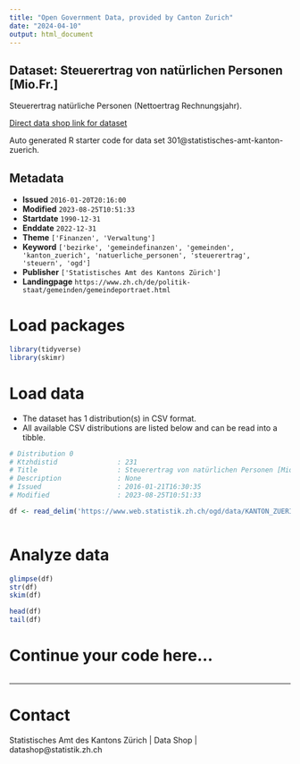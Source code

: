 ```yaml
---
title: "Open Government Data, provided by Canton Zurich"
date: "2024-04-10"
output: html_document
---
```


## Dataset: Steuerertrag von natürlichen Personen [Mio.Fr.]

Steuerertrag natürliche Personen (Nettoertrag Rechnungsjahr).

[Direct data shop link for dataset](https://www.zh.ch/de/politik-staat/statistik-daten/datenkatalog.html#/datasets/301@statistisches-amt-kanton-zuerich)

Auto generated R starter code for data set 301@statistisches-amt-kanton-zuerich.

## Metadata

- **Issued** `2016-01-20T20:16:00`
- **Modified** `2023-08-25T10:51:33`
- **Startdate** `1990-12-31`
- **Enddate** `2022-12-31`
- **Theme** `['Finanzen', 'Verwaltung']`
- **Keyword** `['bezirke', 'gemeindefinanzen', 'gemeinden', 'kanton_zuerich', 'natuerliche_personen', 'steuerertrag', 'steuern', 'ogd']`
- **Publisher** `['Statistisches Amt des Kantons Zürich']`
- **Landingpage** `https://www.zh.ch/de/politik-staat/gemeinden/gemeindeportraet.html`


# Load packages

```r

library(tidyverse)
library(skimr)

```

# Load data

-   The dataset has 1 distribution(s) in CSV format.
-   All available CSV distributions are listed below and can be read into a tibble.

```r

# Distribution 0
# Ktzhdistid               : 231
# Title                    : Steuerertrag von natürlichen Personen [Mio.Fr.]
# Description              : None
# Issued                   : 2016-01-21T16:30:35
# Modified                 : 2023-08-25T10:51:33

df <- read_delim('https://www.web.statistik.zh.ch/ogd/data/KANTON_ZUERICH_299.csv')



```

# Analyze data

```r

glimpse(df)
str(df)
skim(df)

head(df)
tail(df)

```

# Continue your code here...

```r

```

------------------------------------------------------------------------

# Contact

Statistisches Amt des Kantons Zürich | Data Shop | datashop@statistik.zh.ch
